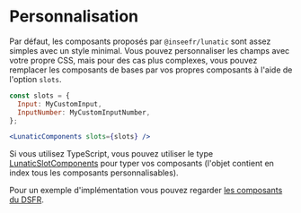 # Personnalisation

Par défaut, les composants proposés par `@inseefr/lunatic` sont assez simples avec un style minimal. Vous pouvez personnaliser les champs avec votre propre CSS, mais pour des cas plus complexes, vous pouvez remplacer les composants de bases par vos propres composants à l'aide de l'option `slots`.

```jsx
const slots = {
  Input: MyCustomInput,
  InputNumber: MyCustomInputNumber,
};

<LunaticComponents slots={slots} />
```

Si vous utilisez TypeScript, vous pouvez utiliser le type [LunaticSlotComponents](https://github.com/InseeFr/Lunatic/blob/3.0/src/components/shared/HOC/slottableComponent.tsx#L56) pour typer vos composants (l'objet contient en index tous les composants personnalisables).

Pour un exemple d'implémentation vous pouvez regarder [les composants du DSFR](https://github.com/InseeFr/Lunatic-DSFR).
